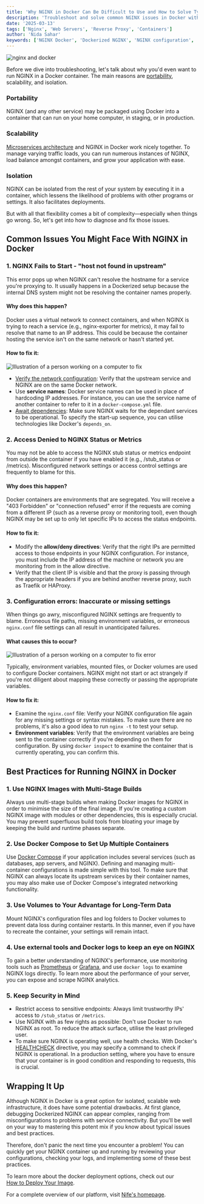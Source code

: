 ```yaml
---
title: 'Why NGINX in Docker Can Be Difficult to Use and How to Solve Typical Problems Like an Expert'
description: 'Troubleshoot and solve common NGINX issues in Docker with best practices and expert tips for running Dockerized NGINX smoothly.'
date: '2025-03-13'
tags: ['Nginx', 'Web Servers', 'Reverse Proxy', 'Containers']
author: 'Nida Sahar'
keywords: ['NGINX Docker', 'Dockerized NGINX', 'NGINX configuration', 'Troubleshooting Docker', 'Containerized Web Server']
---
```



![nginx and docker](https://raw.githubusercontent.com/nifetency/nife-blog-content/main/blog/img/docker+nginx.png)
<br/>

Before we dive into troubleshooting, let's talk about why you'd even want to run NGINX in a Docker container. The main reasons are [portability](https://www.docker.com/resources/what-container), scalability, and isolation.

### Portability
NGINX (and any other service) may be packaged using Docker into a container that can run on your home computer, in staging, or in production.

### Scalability
[Microservices architecture](https://martinfowler.com/articles/microservices.html) and NGINX in Docker work nicely together. To manage varying traffic loads, you can run numerous instances of NGINX, load balance amongst containers, and grow your application with ease.

### Isolation
NGINX can be isolated from the rest of your system by executing it in a container, which lessens the likelihood of problems with other programs or settings. It also facilitates deployments.

But with all that flexibility comes a bit of complexity—especially when things go wrong. So, let's get into how to diagnose and fix those issues.

## Common Issues You Might Face With NGINX in Docker

### 1. NGINX Fails to Start - "host not found in upstream"
This error pops up when NGINX can't resolve the hostname for a service you're proxying to. It usually happens in a Dockerized setup because the internal DNS system might not be resolving the container names properly.

#### Why does this happen?
Docker uses a virtual network to connect containers, and when NGINX is trying to reach a service (e.g., nginx-exporter for metrics), it may fail to resolve that name to an IP address. This could be because the container hosting the service isn't on the same network or hasn't started yet.

#### How to fix it:


![Illustration of a person working on a computer to fix](https://raw.githubusercontent.com/nifetency/nife-blog-content/main/blog/img/Wavy_Tech-08_Single-04.jpg)
<br/>

- [Verify the network configuration](https://docs.docker.com/network/): Verify that the upstream service and NGINX are on the same Docker network.
- Use **service names**: Docker service names can be used in place of hardcoding IP addresses. For instance, you can use the service name of another container to refer to it in a `docker-compose.yml` file.
- [Await dependencies](https://docs.docker.com/compose/startup-order/): Make sure NGINX waits for the dependant services to be operational. To specify the start-up sequence, you can utilise technologies like Docker's `depends_on`.

### 2. Access Denied to NGINX Status or Metrics
You may not be able to access the NGINX stub status or metrics endpoint from outside the container if you have enabled it (e.g., /stub_status or /metrics). Misconfigured network settings or access control settings are frequently to blame for this.

#### Why does this happen?
Docker containers are environments that are segregated. You will receive a "403 Forbidden" or "connection refused" error if the requests are coming from a different IP (such as a reverse proxy or monitoring tool), even though NGINX may be set up to only let specific IPs to access the status endpoints.

#### How to fix it:
- Modify the **allow/deny directives**: Verify that the right IPs are permitted access to those endpoints in your NGINX configuration. For instance, you must include the IP address of the machine or network you are monitoring from in the allow directive.
- Verify that the client IP is visible and that the proxy is passing through the appropriate headers if you are behind another reverse proxy, such as Traefik or HAProxy.

### 3. Configuration errors: Inaccurate or missing settings
When things go awry, misconfigured NGINX settings are frequently to blame. Erroneous file paths, missing environment variables, or erroneous `nginx.conf` file settings can all result in unanticipated failures.

#### What causes this to occur?


![Illustration of a person working on a computer to fix error](https://raw.githubusercontent.com/nifetency/nife-blog-content/main/blog/img/6199776.jpg)
<br/>

Typically, environment variables, mounted files, or Docker volumes are used to configure Docker containers. NGINX might not start or act strangely if you're not diligent about mapping these correctly or passing the appropriate variables.

#### How to fix it:
- Examine the `nginx.conf` file: Verify your NGINX configuration file again for any missing settings or syntax mistakes. To make sure there are no problems, it's also a good idea to run `nginx -t` to test your setup.
- **Environment variables**: Verify that the environment variables are being sent to the container correctly if you're depending on them for configuration. By using `docker inspect` to examine the container that is currently operating, you can confirm this.

## Best Practices for Running NGINX in Docker

### 1. Use NGINX Images with Multi-Stage Builds
Always use multi-stage builds when making Docker images for NGINX in order to minimise the size of the final image. If you're creating a custom NGINX image with modules or other dependencies, this is especially crucial. You may prevent superfluous build tools from bloating your image by keeping the build and runtime phases separate.

### 2. Use Docker Compose to Set Up Multiple Containers
Use [Docker Compose](https://docs.docker.com/compose/) if your application includes several services (such as databases, app servers, and NGINX). Defining and managing multi-container configurations is made simple with this tool. To make sure that NGINX can always locate its upstream services by their container names, you may also make use of Docker Compose's integrated networking functionality.

### 3. Use Volumes to Your Advantage for Long-Term Data
Mount NGINX's configuration files and log folders to Docker volumes to prevent data loss during container restarts. In this manner, even if you have to recreate the container, your settings will remain intact.

### 4. Use external tools and Docker logs to keep an eye on NGINX
To gain a better understanding of NGINX's performance, use monitoring tools such as [Prometheus](https://prometheus.io/) or [Grafana](https://grafana.com/), and use `docker logs` to examine NGINX logs directly. To learn more about the performance of your server, you can expose and scrape NGINX analytics.

### 5. Keep Security in Mind
- Restrict access to sensitive endpoints: Always limit trustworthy IPs' access to `/stub_status` or `/metrics`.
- Use NGINX with as few rights as possible: Don't use Docker to run NGINX as root. To reduce the attack surface, utilise the least privileged user.
- To make sure NGINX is operating well, use health checks. With Docker's [HEALTHCHECK](https://docs.docker.com/engine/reference/builder/#healthcheck) directive, you may specify a command to check if NGINX is operational. In a production setting, where you have to ensure that your container is in good condition and responding to requests, this is crucial.

## Wrapping It Up
Although NGINX in Docker is a great option for isolated, scalable web infrastructure, it does have some potential drawbacks. At first glance, debugging Dockerized NGINX can appear complex, ranging from misconfigurations to problems with service connectivity. But you'll be well on your way to mastering this potent mix if you know about typical issues and best practices.

Therefore, don't panic the next time you encounter a problem! You can quickly get your NGINX container up and running by reviewing your configurations, checking your logs, and implementing some of these best practices.

To learn more about the docker deployment options, check out our  
[How to Deploy Your Image](https://docs.nife.io/docs/UI-Guide/Apps-&-their-Management/Deployment-Types/#image-deployment).  

For a complete overview of our platform, visit [Nife's homepage](https://nife.io/).
